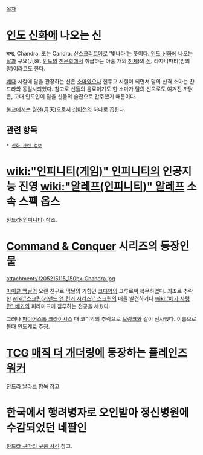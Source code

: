 [[목차]]
= [[인도 신화]]에 나오는 신 =
चन्द्र, Chandra, 또는 Candra. [[산스크리트어]]로 '빛나다'는 뜻이다. [[인도 신화]]에 나오는 [[달]]과 구요(九曜. [[인도]]의 [[천문학]]에서 취급하는 아홉 개의 [[천체]])의 [[신]]. 라자니파티(밤의 왕)이라고도 한다. 

[[베다]] 시절에 달을 관장하는 신은 [[소마]]였으나 힌두교 시절이 되면서 달의 신격 소마는 찬드라와 동일시되었다. 참고로 신들의 음료이기도 한 소마가 달의 신으로도 여겨진 까닭은, 고대 인도인이 달을 신들의 술잔으로 간주했기 때문이다.

[[불교]]에서는 월천(月天)으로서 [[십이천]]의 하나로 꼽힌다.

== 관련 항목 ==
 * [[신화 관련 정보]]

= [[wiki:"인피니티(게임)" 인피니티]]의 인공지능 진영 [[wiki:"알레프(인피니티)" 알레프]] 소속 스펙 옵스 =
[[찬드라(인피니티)]] 참조.

= [[Command & Conquer]] 시리즈의 등장인물 =
attachment:/1205215115_150px-Chandra.jpg

[[마이클 맥닐]]의 오랜 친구로 맥닐의 기함인 [[코디악]]의 크루로써 복무하였다. 최초로 추락한 [[wiki:"스크린(커맨드 앤 컨커 시리즈)" 스크린]]의 배을 발견하거나 [[wiki:"베가 사령관" 베가]]의 피라미드에 침투하는 전공을 세웠다.

그러나 [[파이어스톰 크라이시스]] 때 코디악의 추락으로 [[브링크]]와 같이 전사했다. 이름으로 볼때 [[인도]]계로 추정.

= [[TCG]] [[매직 더 개더링]]에 등장하는 [[플레인즈워커]] =
[[찬드라 날라르]] 항목 참고

= 한국에서 행려병자로 오인받아 정신병원에 수감되었던 네팔인 =
[[찬드라 쿠마리 구룽 사건]] 참고.
